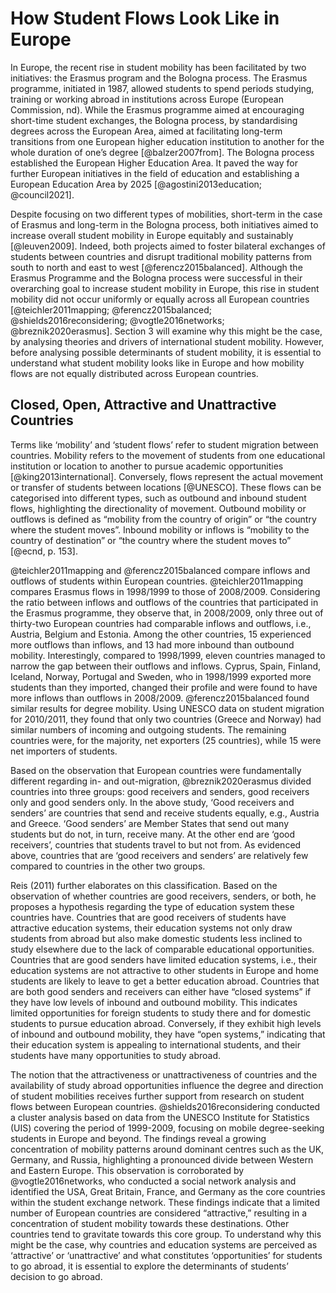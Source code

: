# How Student Flows Look Like in Europe {#sec:flows}

In Europe, the recent rise in student mobility has been facilitated by two initiatives: the Erasmus program and the Bologna process. The Erasmus programme, initiated in 1987, allowed students to spend periods studying, training or working abroad in institutions across Europe (European Commission, nd). While the Erasmus programme aimed at encouraging short-time student exchanges, the Bologna process, by standardising degrees across the European Area, aimed at facilitating long-term transitions from one European higher education institution to another for the whole duration of one’s degree [@balzer2007from].  The Bologna process established the European Higher Education Area. It paved the way for further European initiatives in the field of education and establishing a European Education Area by 2025 [@agostini2013education; @council2021].

Despite focusing on two different types of mobilities, short-term in the case of Erasmus and long-term in the Bologna process, both initiatives aimed to increase overall student mobility in Europe equitably and sustainably [@leuven2009]. Indeed, both projects aimed to foster bilateral exchanges of students between countries and disrupt traditional mobility patterns from south to north and east to west [@ferencz2015balanced]. Although the Erasmus Programme and the Bologna process were successful in their overarching goal to increase student mobility in Europe, this rise in student mobility did not occur uniformly or equally across all European countries [@teichler2011mapping; @ferencz2015balanced; @shields2016reconsidering; @vogtle2016networks; @breznik2020erasmus]. Section 3 will examine why this might be the case, by analysing theories and drivers of international student mobility. However, before analysing possible determinants of student mobility, it is essential to understand what student mobility looks like in Europe and how mobility flows are not equally distributed across European countries.

## Closed, Open, Attractive and Unattractive Countries

Terms like ‘mobility’ and ‘student flows’ refer to student migration between countries. Mobility refers to the movement of students from one educational institution or location to another to pursue academic opportunities [@king2013international]. Conversely, flows represent the actual movement or transfer of students between locations [@UNESCO]. These flows can be categorised into different types, such as outbound and inbound student flows, highlighting the directionality of movement. Outbound mobility or outflows is defined as “mobility from the country of origin” or “the country where the student moves”. Inbound mobility or inflows is “mobility to the country of destination” or “the country where the student moves to” [@ecnd, p. 153].

@teichler2011mapping and @ferencz2015balanced compare inflows and outflows of students within European countries. @teichler2011mapping compares Erasmus flows in 1998/1999 to those of 2008/2009. Considering the ratio between inflows and outflows of the countries that participated in the Erasmus programme, they observe that, in 2008/2009, only three out of thirty-two European countries had comparable inflows and outflows, i.e., Austria, Belgium and Estonia. Among the other countries, 15 experienced more outflows than inflows, and 13 had more inbound than outbound mobility. Interestingly, compared to 1998/1999, eleven countries managed to narrow the gap between their outflows and inflows. Cyprus, Spain, Finland, Iceland, Norway, Portugal and Sweden, who in 1998/1999 exported more students than they imported, changed their profile and were found to have more inflows than outflows in 2008/2009. @ferencz2015balanced found similar results for degree mobility. Using UNESCO data on student migration for 2010/2011, they found that only two countries (Greece and Norway) had similar numbers of incoming and outgoing students. The remaining countries were, for the majority, net exporters (25 countries), while 15 were net importers of students. 

Based on the observation that European countries were fundamentally different regarding in- and out-migration, @breznik2020erasmus divided countries into three groups: good receivers and senders, good receivers only and good senders only. In the above study, ‘Good receivers and senders’ are countries that send and receive students equally, e.g., Austria and Greece. ‘Good senders’ are Member States that send out many students but do not, in turn, receive many. At the other end are ‘good receivers’, countries that students travel to but not from. As evidenced above, countries that are ‘good receivers and senders’ are relatively few compared to countries in the other two groups. 

<!--TODO: Reis-->

Reis (2011) further elaborates on this classification. Based on the observation of whether countries are good receivers, senders, or both, he proposes a hypothesis regarding the type of education system these countries have. Countries that are good receivers of students have attractive education systems, their education systems not only draw students from abroad but also make domestic students less inclined to study elsewhere due to the lack of comparable educational opportunities. Countries that are good senders have limited education systems, i.e., their education systems are not attractive to other students in Europe and home students are likely to leave to get a better education abroad. Countries that are both good senders and receivers can either have "closed systems" if they have low levels of inbound and outbound mobility. This indicates limited opportunities for foreign students to study there and for domestic students to pursue education abroad. Conversely, if they exhibit high levels of inbound and outbound mobility, they have "open systems," indicating that their education system is appealing to international students, and their students have many opportunities to study abroad. 

The notion that the attractiveness or unattractiveness of countries and the availability of study abroad opportunities influence the degree and direction of student mobilities receives further support from research on student flows between European countries. @shields2016reconsidering conducted a cluster analysis based on data from the UNESCO Institute for Statistics (UIS) covering the period of 1999-2009, focusing on mobile degree-seeking students in Europe and beyond. The findings reveal a growing concentration of mobility patterns around dominant centres such as the UK, Germany, and Russia, highlighting a pronounced divide between Western and Eastern Europe. This observation is corroborated by @vogtle2016networks, who conducted a social network analysis and identified the USA, Great Britain, France, and Germany as the core countries within the student exchange network. These findings indicate that a limited number of European countries are considered "attractive," resulting in a concentration of student mobility towards these destinations. Other countries tend to gravitate towards this core group. To understand why this might be the case, why countries and education systems are perceived as 'attractive’ or ‘unattractive’ and what constitutes ‘opportunities’ for students to go abroad, it is essential to explore the determinants of students’ decision to go abroad.
